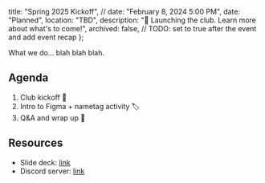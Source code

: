   title: "Spring 2025 Kickoff",
  // date: "February 8, 2024 5:00 PM",
  date: "Planned",
  location: "TBD",
  description: "🚀 Launching the club. Learn more about what's to come!",
  archived: false, // TODO: set to true after the event and add event recap
};

What we do... blah blah blah.

## Agenda
1. Club kickoff 🚀
1. Intro to Figma + nametag activity 🏷️
1. Q&A and wrap up 🎉

## Resources
- Slide deck: [link](#)
- Discord server: [link](#)
